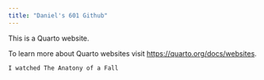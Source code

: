 ```yaml
---
title: "Daniel's 601 Github"
---
```


This is a Quarto website.

To learn more about Quarto websites visit <https://quarto.org/docs/websites>.

```r
I watched The Anatony of a Fall
```
